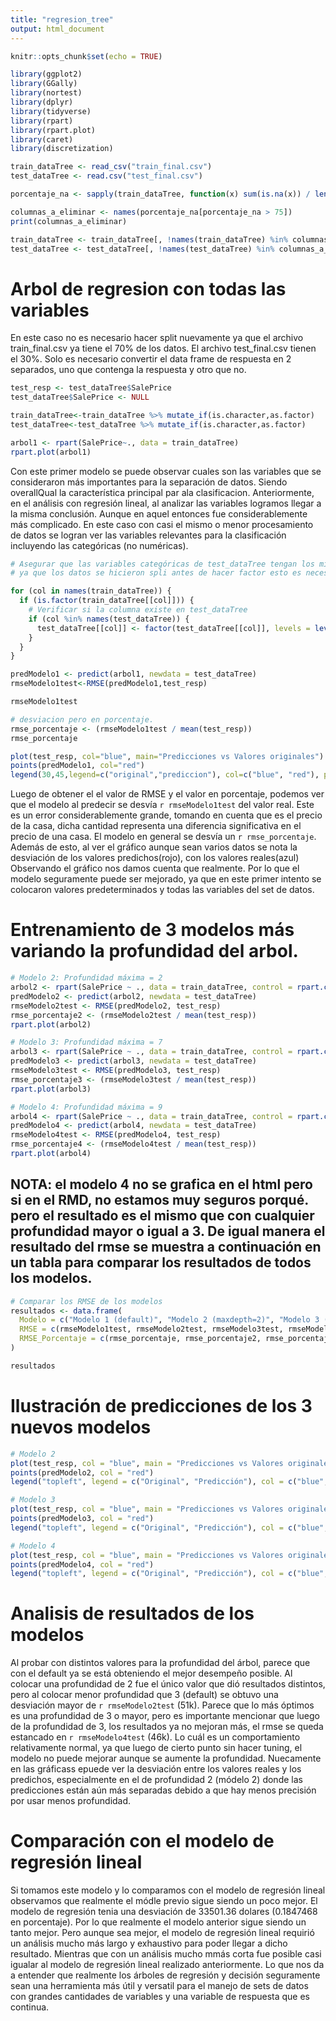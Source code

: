 ```yaml
---
title: "regresion_tree"
output: html_document
---
```

```r
knitr::opts_chunk$set(echo = TRUE)
```

```r
library(ggplot2)
library(GGally)
library(nortest)
library(dplyr)
library(tidyverse)
library(rpart)
library(rpart.plot)
library(caret)
library(discretization)
```

```r
train_dataTree <- read_csv("train_final.csv")
test_dataTree <- read.csv("test_final.csv")
```

```r
porcentaje_na <- sapply(train_dataTree, function(x) sum(is.na(x)) / length(x)) * 100

columnas_a_eliminar <- names(porcentaje_na[porcentaje_na > 75])
print(columnas_a_eliminar)

train_dataTree <- train_dataTree[, !names(train_dataTree) %in% columnas_a_eliminar]
test_dataTree <- test_dataTree[, !names(test_dataTree) %in% columnas_a_eliminar]
```

# Arbol de regresion con todas las variables 
En este caso no es necesario hacer split nuevamente ya que el archivo train_final.csv ya tiene el 70% de los datos. El archivo test_final.csv tienen el 30%. Solo es necesario convertir el data frame de respuesta en 2 separados, uno que contenga la respuesta y otro que no.

```r

test_resp <- test_dataTree$SalePrice
test_dataTree$SalePrice <- NULL

train_dataTree<-train_dataTree %>% mutate_if(is.character,as.factor)
test_dataTree<-test_dataTree %>% mutate_if(is.character,as.factor)

arbol1 <- rpart(SalePrice~., data = train_dataTree)
rpart.plot(arbol1)
```

Con este primer modelo se puede observar cuales son las variables que se consideraron más importantes para la separación de datos. Siendo overallQual la característica principal par ala clasificacion. Anteriormente, en el análisis con regresión lineal, al analizar las variables logramos llegar a la misma conclusión. Aunque en aquel entonces fue considerablemente más complicado. En este caso con casi el mismo o menor procesamiento de datos se logran ver las variables relevantes para la clasificación incluyendo las categóricas (no numéricas).

```r
# Asegurar que las variables categóricas de test_dataTree tengan los mismos niveles que en train_dataTree
# ya que los datos se hicieron spli antes de hacer factor esto es necesario

for (col in names(train_dataTree)) {
  if (is.factor(train_dataTree[[col]])) {
    # Verificar si la columna existe en test_dataTree
    if (col %in% names(test_dataTree)) {
      test_dataTree[[col]] <- factor(test_dataTree[[col]], levels = levels(train_dataTree[[col]]))
    }
  }
}

predModelo1 <- predict(arbol1, newdata = test_dataTree)
rmseModelo1test<-RMSE(predModelo1,test_resp)

rmseModelo1test

# desviacion pero en porcentaje.
rmse_porcentaje <- (rmseModelo1test / mean(test_resp)) 
rmse_porcentaje

plot(test_resp, col="blue", main="Predicciones vs Valores originales")
points(predModelo1, col="red")
legend(30,45,legend=c("original","prediccion"), col=c("blue", "red"), pch=1,cex = 0.8)

```

Luego de obtener el el valor de RMSE y el valor en porcentaje, podemos ver que el modelo al predecir se desvía `r rmseModelo1test` del valor real. Este es un error considerablemente grande, tomando en cuenta que es el precio de la casa, dicha cantidad representa una diferencia significativa en el precio de una casa. El modelo en general se desvía un `r rmse_porcentaje`. Además de esto, al ver el gráfico aunque sean varios datos se nota la desviación de los valores predichos(rojo), con los valores reales(azul) 
Observando el gráfico nos damos cuenta que realmente. Por lo que el modelo seguramente puede ser mejorado, ya que en este primer intento se colocaron valores predeterminados y todas las variables del set de datos. 

# Entrenamiento de 3 modelos más variando la profundidad del arbol.
```r
# Modelo 2: Profundidad máxima = 2
arbol2 <- rpart(SalePrice ~ ., data = train_dataTree, control = rpart.control(maxdepth = 2))
predModelo2 <- predict(arbol2, newdata = test_dataTree)
rmseModelo2test <- RMSE(predModelo2, test_resp)
rmse_porcentaje2 <- (rmseModelo2test / mean(test_resp))
rpart.plot(arbol2)

# Modelo 3: Profundidad máxima = 7
arbol3 <- rpart(SalePrice ~ ., data = train_dataTree, control = rpart.control(maxdepth = 7))
predModelo3 <- predict(arbol3, newdata = test_dataTree)
rmseModelo3test <- RMSE(predModelo3, test_resp)
rmse_porcentaje3 <- (rmseModelo3test / mean(test_resp))
rpart.plot(arbol3)

# Modelo 4: Profundidad máxima = 9
arbol4 <- rpart(SalePrice ~ ., data = train_dataTree, control = rpart.control(maxdepth = 9))
predModelo4 <- predict(arbol4, newdata = test_dataTree)
rmseModelo4test <- RMSE(predModelo4, test_resp)
rmse_porcentaje4 <- (rmseModelo4test / mean(test_resp))
rpart.plot(arbol4)
```

## NOTA: el modelo 4 no se grafica en el html pero si en el RMD, no estamos muy seguros porqué. pero el resultado es el mismo que con cualquier profundidad mayor o igual a 3. De igual manera el resultado del rmse se muestra a continuación en un tabla para comparar los resultados de todos los modelos.

``` r
# Comparar los RMSE de los modelos
resultados <- data.frame(
  Modelo = c("Modelo 1 (default)", "Modelo 2 (maxdepth=2)", "Modelo 3 (maxdepth=7)", "Modelo 4 (maxdepth=9)"),
  RMSE = c(rmseModelo1test, rmseModelo2test, rmseModelo3test, rmseModelo4test),
  RMSE_Porcentaje = c(rmse_porcentaje, rmse_porcentaje2, rmse_porcentaje3, rmse_porcentaje4)
)

resultados
```

# Ilustración de predicciones de los 3 nuevos modelos
```r
# Modelo 2
plot(test_resp, col = "blue", main = "Predicciones vs Valores originales (Modelo 2)")
points(predModelo2, col = "red")
legend("topleft", legend = c("Original", "Predicción"), col = c("blue", "red"), pch = 1, cex = 0.8)

# Modelo 3
plot(test_resp, col = "blue", main = "Predicciones vs Valores originales (Modelo 3)")
points(predModelo3, col = "red")
legend("topleft", legend = c("Original", "Predicción"), col = c("blue", "red"), pch = 1, cex = 0.8)

# Modelo 4
plot(test_resp, col = "blue", main = "Predicciones vs Valores originales (Modelo 4)")
points(predModelo4, col = "red")
legend("topleft", legend = c("Original", "Predicción"), col = c("blue", "red"), pch = 1, cex = 0.8)

```

# Analisis de resultados de los modelos
Al probar con distintos valores para la profundidad del árbol, parece que con el default ya se está obteniendo el mejor desempeño posible. Al colocar una profundidad de 2 fue el único valor que dió resultados distintos, pero al colocar menor profundidad que 3 (default) se obtuvo una desviación mayor de `r rmseModelo2test` (51k). Parece que lo más óptimos es una profundidad de 3 o mayor, pero es importante mencionar que luego de la profundidad de 3, los resultados ya no mejoran más, el rmse se queda estancado en `r rmseModelo4test` (46k). Lo cuál es un comportamiento relativamente normal, ya que luego de cierto punto sin hacer tuning, el modelo no puede mejorar aunque se aumente la profundidad. Nuecamente en las gráficass epuede ver la desviación entre los valores reales y los predichos, especialmente en el de profundidad 2 (módelo 2) donde las predicciones están aún más separadas debido a que hay menos precisión por usar menos profundidad. 

# Comparación con el modelo de regresión lineal
Si tomamos este modelo y lo comparamos con el modelo de regresión lineal observamos que realmente el módle previo sigue siendo un poco mejor. El modelo de regresión tenia una desviación de 33501.36 dolares (0.1847468 en porcentaje). Por lo que realmente el modelo anterior sigue siendo un tanto mejor. Pero aunque sea mejor, el modelo de regresión lineal requirió un análisis mucho más largo y exhaustivo para poder llegar a dicho resultado. Mientras que con un análisis mucho mmás corta fue posible casi igualar al modelo de regresión lineal realizado anteriormente. Lo que nos da a entender que realmente los árboles de regresión y decisión seguramente sean una herramienta más útil y versatil para el manejo de sets de datos con grandes cantidades de variables y una variable de respuesta que es continua.  